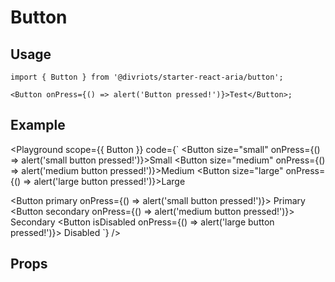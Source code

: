 
# Button

<Description of={Button} />

## Usage

```tsx
import { Button } from '@divriots/starter-react-aria/button';

<Button onPress={() => alert('Button pressed!')}>Test</Button>;
```

## Example

<Playground
  scope={{ Button }}
  code={`
<Button size="small" onPress={() => alert('small button pressed!')}>Small</Button>
<Button size="medium" onPress={() => alert('medium button pressed!')}>Medium</Button>
<Button size="large" onPress={() => alert('large button pressed!')}>Large</Button>
<br />

<Button primary onPress={() => alert('small button pressed!')}>
  Primary
</Button>
<Button secondary onPress={() => alert('medium button pressed!')}>
  Secondary
</Button>
<Button isDisabled onPress={() => alert('large button pressed!')}>
  Disabled
</Button>
`} />

## Props

<Props of={Button} />
